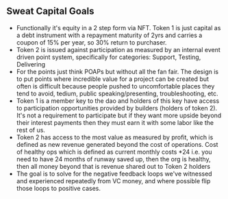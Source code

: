 ## Sweat Capital Goals
- Functionally it's equity in a 2 step form via NFT. Token 1 is just capital as a debt instrument with a repayment maturity of 2yrs and carries a coupon of 15% per year, so 30% return to purchaser. 
- Token 2 is issued against participation as measured by an internal event driven point system, specifically for categories: Support, Testing, Delivering 
- For the points just think POAPs but without all the fan fair. The design is to put points where incredible value for a project can be created but often is difficult because people pushed to uncomfortable places they tend to avoid, tedium, public speaking/presenting, troubleshooting, etc. 
- Token 1 is a member key to the dao and holders of this key have access to participation opportunities provided by builders (holders of token 2). It's not a requirement to participate but if they want more upside beyond their interest payments then they must earn it with some labor like the rest of us. 
- Token 2 has access to the most value as measured by profit, which is defined as new revenue generated beyond the cost of operations. Cost of healthy ops which is defined as current monthly costs *24 i.e. you need to have 24 months of runway saved up, then the org is healthy, then all money beyond that is revenue shared out to Token 2 holders
- The goal is to solve for the negative feedback loops we've witnessed and experienced repeatedly from VC money, and where possible flip those loops to positive cases.